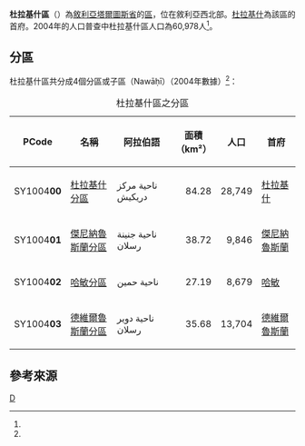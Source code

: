 {{Infobox settlement
|name = 杜拉基什區
|native_name = {{rtl-lang|ar|منطقة دريكيش}}
|settlement_type = [[塔爾圖斯省|塔爾圖斯省]]行政區
|image_skyline = 
|image_map = Dreikiche District.svg
|mapsize = 150px
|map_caption = 杜拉基什區在塔爾圖斯省的位置（黃色區塊處）
|type = 敘利亞行政區
|subdivision_type = 國家
|subdivision_name = {{flag|Syria}}
|subdivision_type1 = 省
|subdivision_name1 = [[塔爾圖斯省|塔爾圖斯省]]
|established_title = 
|established_date = 
|parts_type = 分區
|parts_style = para
|p1 = 4個分區
|seat = [[杜拉基什|杜拉基什]]
|area_total_km2 = 185.87
|population = 60,978
|population_as_of = 2004
|population_density_km2 = 328.07
|population_footnotes =<ref name=census2004>{{cite web |title=General Census of Population and Housing 2004 |url=http://www.cbssyr.sy/General%20census/census%202004/pop-man.pdf |publisher=Central Bureau of Statistics |language=ar |accessdate=2015-12-23 |deadurl=yes |archiveurl=https://web.archive.org/web/20151208115353/http://www.cbssyr.sy/General%20census/census%202004/pop-man.pdf |archivedate=2015-12-08 }}也可參閱英語版的資料：{{cite web |title=2004 Census Data |url=https://www.humanitarianresponse.info/en/operations/syria/dataset/syrian-arab-republic-other |publisher=UN OCHA |accessdate=2015-12-23 |archive-date=2019-05-30 |archive-url=https://web.archive.org/web/20190530164146/https://www.humanitarianresponse.info/en/operations/syria/dataset/syrian-arab-republic-other |dead-url=no }}</ref>
|coordinates_display = inline,title
|coordinates_region = SY
|latNS = N
|latd = 34
|latm = 53
|lats = 49
|longEW = E
|longd = 36
|longm = 08
|longs = 05
|elevation_ft = 
|elevation_m = 
|geocode = SY1004
|website =
}}

'''杜拉基什區'''（{{lang-ar|منطقة دريكيش}}）為[[敘利亞|敘利亞]][[塔爾圖斯省|塔爾圖斯省]]的[[区_(叙利亚)|區]]，位在敘利亞西北部。[[杜拉基什|杜拉基什]]為該區的首府。2004年的人口普查中杜拉基什區人口為60,978人<ref name=census2004 />。

==分區==
杜拉基什區共分成4個分區或子區（Nawāḥī）（2004年數據）<ref name=census2004 />：

{| class="wikitable sortable"
|- 
|+ 杜拉基什區之分區
! PCode || 名稱 || 阿拉伯語 || 面積<br>（km²） || 人口 || 首府 
|-
| SY1004'''00'''
| [[杜拉基什分區|杜拉基什分區]]
| ناحية مركز دريكيش
| align=right | 84.28
| align=right | 28,749
| [[杜拉基什|杜拉基什]]
|-
| SY1004'''01'''
| [[傑尼納魯斯蘭分區|傑尼納魯斯蘭分區]]
| ناحية جنينة رسلان
| align=right | 38.72
| align=right | 9,846
| [[傑尼納魯斯蘭|傑尼納魯斯蘭]]
|-
| SY1004'''02'''
| [[哈敏分區|哈敏分區]]
| ناحية حمين
| align=right | 27.19
| align=right | 8,679
| [[哈敏|哈敏]]
|-
| SY1004'''03'''
| [[德維爾魯斯蘭分區|德維爾魯斯蘭分區]]
| ناحية دوير رسلان
| align=right | 35.68
| align=right | 13,704
| [[德維爾魯斯蘭|德維爾魯斯蘭]]
|}

==參考來源==
{{reflist}}

{{敘利亞二級行政區|state=collapsed}}

[[Category:塔爾圖斯省區份|D]]

{{Syria-geo-stub}}